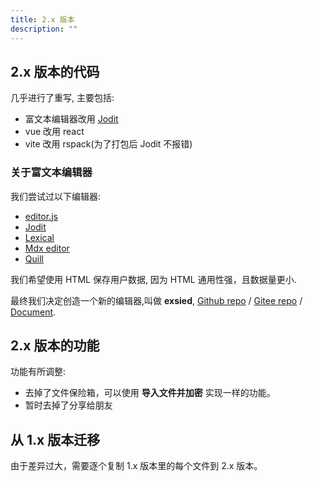 ```yaml
---
title: 2.x 版本
description: ""
---
```


## 2.x 版本的代码

几乎进行了重写, 主要包括:

- 富文本编辑器改用 [Jodit](https://xdsoft.net/jodit/)
- vue 改用 react
- vite 改用 rspack(为了打包后 Jodit 不报错)

### 关于富文本编辑器

我们尝试过以下编辑器:

- [editor.js](https://github.com/codex-team/editor.js)
- [Jodit](https://github.com/xdan/jodit)
- [Lexical](https://github.com/facebook/lexical)
- [Mdx editor](https://github.com/mdx-editor/editor)
- [Quill](https://github.com/quilljs/quill)

我们希望使用 HTML 保存用户数据, 因为 HTML 通用性强，且数据量更小.

最终我们决定创造一个新的编辑器,叫做 **exsied**, [Github repo](https://github.com/exsied/exsied) / [Gitee repo](https://githee.com/exsied/exsied) / [Document](https://enassi.pages.dev/en/exsied/about/).

## 2.x 版本的功能

功能有所调整:

- 去掉了文件保险箱，可以使用 **导入文件并加密** 实现一样的功能。
- 暂时去掉了分享给朋友

## 从 1.x 版本迁移

由于差异过大，需要逐个复制 1.x 版本里的每个文件到 2.x 版本。
